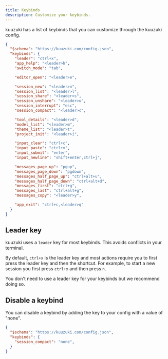 ```yaml
---
title: Keybinds
description: Customize your keybinds.
---
```


kuuzuki has a list of keybinds that you can customize through the kuuzuki config.

```json title="kuuzuki.json"
{
  "$schema": "https://kuuzuki.com/config.json",
  "keybinds": {
    "leader": "ctrl+x",
    "app_help": "<leader>h",
    "switch_mode": "tab",

    "editor_open": "<leader>e",

    "session_new": "<leader>n",
    "session_list": "<leader>l",
    "session_share": "<leader>s",
    "session_unshare": "<leader>u",
    "session_interrupt": "esc",
    "session_compact": "<leader>c",

    "tool_details": "<leader>d",
    "model_list": "<leader>m",
    "theme_list": "<leader>t",
    "project_init": "<leader>i",

    "input_clear": "ctrl+c",
    "input_paste": "ctrl+v",
    "input_submit": "enter",
    "input_newline": "shift+enter,ctrl+j",

    "messages_page_up": "pgup",
    "messages_page_down": "pgdown",
    "messages_half_page_up": "ctrl+alt+u",
    "messages_half_page_down": "ctrl+alt+d",
    "messages_first": "ctrl+g",
    "messages_last": "ctrl+alt+g",
    "messages_copy": "<leader>y",

    "app_exit": "ctrl+c,<leader>q"
  }
}
```

## Leader key

kuuzuki uses a `leader` key for most keybinds. This avoids conflicts in your terminal.

By default, `ctrl+x` is the leader key and most actions require you to first press the leader key and then the shortcut. For example, to start a new session you first press `ctrl+x` and then press `n`.

You don't need to use a leader key for your keybinds but we recommend doing so.

## Disable a keybind

You can disable a keybind by adding the key to your config with a value of "none".

```json title="kuuzuki.json"
{
  "$schema": "https://kuuzuki.com/config.json",
  "keybinds": {
    "session_compact": "none",
  }
}
```
